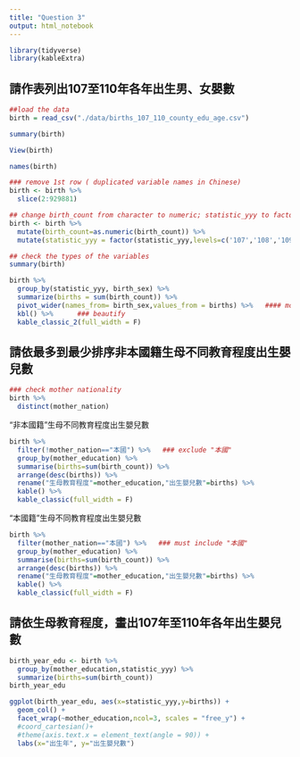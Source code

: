 ```yaml
---
title: "Question 3"
output: html_notebook
---
```

```r
library(tidyverse)
library(kableExtra)
```

## 請作表列出107至110年各年出生男、女嬰數


```r
##load the data
birth = read_csv("./data/births_107_110_county_edu_age.csv")

```
```r
summary(birth)
```
```r
View(birth)
```
```r
names(birth)
```
```r
### remove 1st row ( duplicated variable names in Chinese)
birth <- birth %>%
  slice(2:929881)
```


```r
## change birth_count from character to numeric; statistic_yyy to factoral
birth <- birth %>% 
  mutate(birth_count=as.numeric(birth_count)) %>% 
  mutate(statistic_yyy = factor(statistic_yyy,levels=c('107','108','109','110')))
```

```r

## check the types of the variables
summary(birth)
```


```r
birth %>% 
  group_by(statistic_yyy, birth_sex) %>% 
  summarize(births = sum(birth_count)) %>% 
  pivot_wider(names_from= birth_sex,values_from = births) %>%   #### move birth_sex to column
  kbl() %>%      ### beautify
  kable_classic_2(full_width = F)
```

## 請依最多到最少排序非本國籍生母不同教育程度出生嬰兒數

```r
### check mother nationality
birth %>% 
  distinct(mother_nation)
```

"非本國籍"生母不同教育程度出生嬰兒數

```r
birth %>% 
  filter(!mother_nation=="本國") %>%   ### exclude "本國"
  group_by(mother_education) %>% 
  summarise(births=sum(birth_count)) %>% 
  arrange(desc(births)) %>% 
  rename("生母教育程度"=mother_education,"出生嬰兒數"=births) %>% 
  kable() %>% 
  kable_classic(full_width = F)
```
"本國籍"生母不同教育程度出生嬰兒數

```r
birth %>% 
  filter(mother_nation=="本國") %>%   ### must include "本國"
  group_by(mother_education) %>% 
  summarise(births=sum(birth_count)) %>% 
  arrange(desc(births)) %>% 
  rename("生母教育程度"=mother_education,"出生嬰兒數"=births) %>% 
  kable() %>% 
  kable_classic(full_width = F)
```
## 請依生母教育程度，畫出107年至110年各年出生嬰兒數

```r
birth_year_edu <- birth %>% 
  group_by(mother_education,statistic_yyy) %>% 
  summarize(births=sum(birth_count))
birth_year_edu
```
```r
ggplot(birth_year_edu, aes(x=statistic_yyy,y=births)) +
  geom_col() +
  facet_wrap(~mother_education,ncol=3, scales = "free_y") +
  #coord_cartesian()+
  #theme(axis.text.x = element_text(angle = 90)) +
  labs(x="出生年", y="出生嬰兒數")

```

